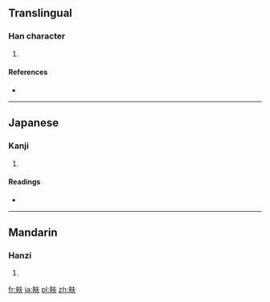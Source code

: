 ==Translingual==

===Han character===
{{Han char|rn=102|rad=田|as=04|sn=9|four=|canj=田手人 (WQO)}}

# {{defn|Han|sort=田04}}

====References====
* {{Han ref|kx=0760.110|dkj=21768|dj=1170.050|hdz=42531.080|uh=7549|ud=30025}}

----

==Japanese==

===Kanji===
{{ja-kanji|grade=|rs=田04}}

# {{defn|lang=ja|sort=田04}}

====Readings====
* {{ja-readings|on=[[ふ]] (fu), [[ぶ]] (bu)|kun=[[たがやす]] (tagayasu)|nanori=}}

----

==Mandarin==

===Hanzi===
{{cmn-hanzi|pin=[[fú]] ([[fu2]])|wg=fu<sup>2</sup>}}

# {{defn|lang=cmn|sort=田04}}

[[fr:畉]]
[[ja:畉]]
[[pl:畉]]
[[zh:畉]]